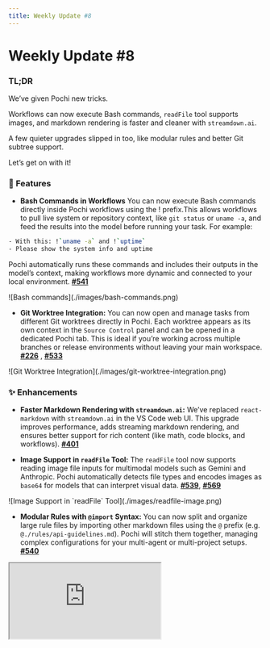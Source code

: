 ```yaml
---
title: Weekly Update #8
---
```


# Weekly Update #8

### TL;DR

We’ve given Pochi new tricks. 

Workflows can now execute Bash commands, `readFile` tool supports images, and markdown rendering is faster and cleaner with `streamdown.ai`.

A few quieter upgrades slipped in too, like modular rules and better Git subtree support. 

Let’s get on with it! 


### 🚀 Features


- **Bash Commands in Workflows** You can now execute Bash commands directly inside Pochi workflows using the ! prefix.This allows workflows to pull live system or repository context, like `git status` or `uname -a`, and feed the results into the model before running your task. <break></break>
For example:
 ```bash
 - With this: !`uname -a` and !`uptime` 
 - Please show the system info and uptime
 ```
 Pochi automatically runs these commands and includes their outputs in the model’s context, making workflows more dynamic and connected to your local environment. **[#541](https://github.com/TabbyML/pochi/issues/541)**

<div class="w-12/15 md:ml-8 *:shadow-xl/30 *:rounded-lg">![Bash commands](./images/bash-commands.png)</div>

- **Git Worktree Integration:** You can now open and manage tasks from different Git worktrees directly in Pochi. Each worktree appears as its own context in the `Source Control` panel and can be opened in a dedicated Pochi tab. This is ideal if you’re working across multiple branches or release environments without leaving your main workspace. **[#226](https://github.com/TabbyML/pochi/issues/226)** , **[#533](https://github.com/TabbyML/pochi/issues/533)**

<div class="w-12/15 md:ml-8 *:shadow-xl/30 *:rounded-lg">![Git Worktree Integration](./images/git-worktree-integration.png)</div>


### ✨ Enhancements


- **Faster Markdown Rendering with `streamdown.ai`:**  We’ve replaced `react-markdown` with `streamdown.ai` in the VS Code web UI. This upgrade improves performance, adds streaming markdown rendering, and ensures better support for rich content (like math, code blocks, and workflows). **[#401](https://github.com/TabbyML/pochi/issues/401)**


- **Image Support in `readFile` Tool:**  The `readFile` tool now supports reading image file inputs for multimodal models such as Gemini and Anthropic.  Pochi automatically detects file types and encodes images as `base64` for models that can interpret visual data. **[#539](https://github.com/TabbyML/pochi/issues/539)**, **[#569](https://github.com/TabbyML/pochi/issues/569)**

<div class="w-12/15 md:ml-8 *:shadow-xl/30 *:rounded-lg">![Image Support in `readFile` Tool](./images/readfile-image.png)</div>


- **Modular Rules with `@import` Syntax:** You can now split and organize large rule files by importing other markdown files using the `@` prefix (e.g. `@./rules/api-guidelines.md`). Pochi will stitch them together, managing complex configurations for your multi-agent or multi-project setups. **[#540](https://github.com/TabbyML/pochi/issues/540)**


<div
className="w-12/15 md:ml-8 *:shadow-xl/30 *:rounded-lg"
  style={{
    position: "relative",
    paddingBottom: "53.7%",
    marginBottom: 20,
    height: 0,
    overflow: "hidden",
    maxWidth: "100%",
  }}
>
  <iframe
    src="https://drive.google.com/file/d/18s3_3KyoA02aUefK7zmMJirWljW_QOFF/preview"
    style={{
      position: "absolute",
      top: 0,
      left: 0,
      width: "100%",
      height: "100%",
      border: "none",
      borderRadius: "8px",
    }}
    allowFullScreen
    title="Modular rules"
  />
</div>


- **Added Linux ARM64 Release:** Pochi is now available for Linux ARM64 systems, improving compatibility for developers running on Raspberry Pi or ARM-based environments. **[#543](https://github.com/TabbyML/pochi/issues/543)**
